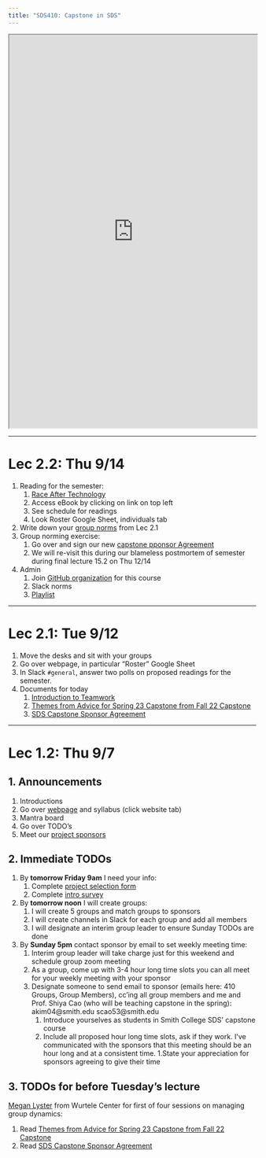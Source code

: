 ```yaml
---
title: "SDS410: Capstone in SDS"
---
```


<iframe src="https://docs.google.com/spreadsheets/d/e/2PACX-1vQXbu3ro3ZPOf6oDatGpGSRTKPeopwoQcXUR0V_VmJEFrtnZ_Y0JpOP11R0bAqPp-P2qzupMNXT-oNd/pubhtml?gid=2049438587&amp;single=true&amp;widget=true&amp;headers=false" width="100%" height="800">
</iframe>



***



# Lec 2.2: Thu 9/14

1. Reading for the semester:
    1. [Race After Technology](https://www.ruhabenjamin.com/)
    1. Access eBook by clicking on link on top left
    1. See schedule for readings
    1. Look Roster Google Sheet, individuals tab
1. Write down your [group norms](https://drive.google.com/drive/u/1/folders/1GKbMG3SfTthIhdxStvz_8cC7DMQNjBWE) from Lec 2.1
1. Group norming exercise:
    1. Go over and sign our new [capstone pponsor Agreement](https://drive.google.com/file/d/1fHtlKT0l9WHOJ1AHRDLk_MeD5ljOS6CC/view?usp=drive_link)
    1. We will re-visit this during our blameless postmortem of semester during final lecture 15.2 on Thu 12/14
1. Admin
    1. Join [GitHub organization](https://github.com/orgs/sds-capstone/teams/2023-09-fall) for this course
    1. Slack norms
    1. [Playlist](https://open.spotify.com/playlist/7DotIpDU7lgiABDtGx2Sx6?si=81657e78591e4a0f )



***



# Lec 2.1: Tue 9/12

1. Move the desks and sit with your groups
1. Go over webpage, in particular "Roster" Google Sheet
1. In Slack `#general`, answer two polls on proposed readings for the semester.
1. Documents for today
    1. [Introduction to Teamwork](https://docs.google.com/document/u/1/d/1uqFmcTM7lKNowxxB0EV1LdimRctvC500BNAHf8ACD9Q/edit)
    1. [Themes from Advice for Spring 23 Capstone from Fall 22 Capstone](https://docs.google.com/document/d/1dD-pfpLPEhuGSVi1JZhnEDoqGpPuZ0VaE3oB_KtN-ug/edit)
    1. [SDS Capstone Sponsor Agreement](https://drive.google.com/file/d/1fHtlKT0l9WHOJ1AHRDLk_MeD5ljOS6CC/view?usp=drive_link)



***



# Lec 1.2: Thu 9/7

## 1. Announcements

1. Introductions
1. Go over [webpage](https://rudeboybert.github.io/SDS410/) and syllabus (click website tab)
1. Mantra board
1. Go over TODO's
1. Meet our [project sponsors](https://drive.google.com/drive/u/1/folders/1TrLOulA4ux3liGciRnmtvy8VvDa1jdBa)


## 2. Immediate TODOs

1. By **tomorrow Friday 9am** I need your info:
    1.  Complete [project selection form](https://www.google.com/url?q=https://docs.google.com/forms/d/e/1FAIpQLSdkp5SoRzi4yWLc-prmAw6GFUT53O2Qwtk_a_x_xVnIz6LZcQ/viewform&sa=D&source=docs&ust=1694434817684137&usg=AOvVaw28QZ6kLyU_N_uPGOYQ1iOv)
    2.  Complete [intro survey](https://docs.google.com/forms/d/e/1FAIpQLSf_6W6yCNin1_SbwZMogj0lBbW5UjREcu8E1GRfABOZm2F0_g/viewforms)
1. By **tomorrow noon** I will create groups:
    1.  I will create 5 groups and match groups to sponsors
    2.  I will create channels in Slack for each group and add all members
    3.  I will designate an interim group leader to ensure Sunday TODOs are done
1. By **Sunday 5pm** contact sponsor by email to set weekly meeting time:
    1. Interim group leader will take charge just for this weekend and schedule group zoom meeting
    1. As a group, come up with 3-4 hour long time slots you can all meet for your weekly meeting with your sponsor
    1. Designate someone to send email to sponsor (emails here: 410 Groups, Group Members), cc'ing all group members and me and Prof. Shiya Cao (who will be teaching capstone in the spring): akim04\@smith.edu scao53\@smith.edu
        1. Introduce yourselves as students in Smith College SDS' capstone course
        1. Include all proposed hour long time slots, ask if they work. I've communicated with the sponsors that this meeting should be an hour long and at a consistent time.
        1.State your appreciation for sponsors agreeing to give their time


## 3. TODOs for before Tuesday's lecture

[Megan Lyster](https://www.google.com/url?q=https://www.smith.edu/academics/faculty/megan-lyster&sa=D&source=docs&ust=1694434775921986&usg=AOvVaw0cGjsP-inVcpQk5FLrNa-p) from Wurtele Center for first of four sessions on managing group dynamics:

1. Read [Themes from Advice for Spring 23 Capstone from Fall 22 Capstone](https://docs.google.com/document/d/1dD-pfpLPEhuGSVi1JZhnEDoqGpPuZ0VaE3oB_KtN-ug/edit)
1. Read [SDS Capstone Sponsor Agreement](https://drive.google.com/file/d/1fHtlKT0l9WHOJ1AHRDLk_MeD5ljOS6CC/view?usp=drive_link)
